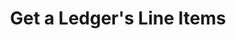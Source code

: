 ---
title: "Get a Ledger's Line Items"
openapi: "GET /v0/ledgers/{ledger_id}/line-entries"
description: "Get all of the line items that belong to a ledger."
---